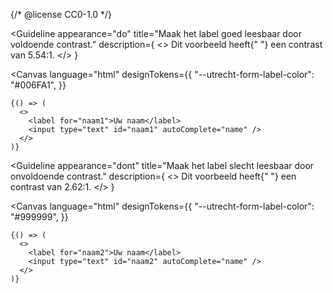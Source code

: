 {/* @license CC0-1.0 */}


<Guideline
  appearance="do"
  title="Maak het label goed leesbaar door voldoende contrast."
  description={
    <>
      Dit voorbeeld heeft{" "}
      <Link href="https://www.siegemedia.com/contrast-ratio#%23006FA1-on-%23ffffff">een contrast van 5.54:1</Link>.
    </>
  }
>
  <Canvas
    language="html"
    designTokens={{
      "--utrecht-form-label-color": "#006FA1",
    }}
  >
    {() => (
      <>
        <label for="naam1">Uw naam</label>
        <input type="text" id="naam1" autoComplete="name" />
      </>
    )}
  </Canvas>
</Guideline>


<Guideline
  appearance="dont"
  title="Maak het label slecht leesbaar door onvoldoende contrast."
  description={
    <>
      Dit voorbeeld heeft{" "}
      <Link href="https://www.siegemedia.com/contrast-ratio#%23999999-on-%23f8f5f1">een contrast van 2.62:1</Link>.
    </>
  }
>
  <Canvas
    language="html"
    designTokens={{
      "--utrecht-form-label-color": "#999999",
    }}
  >
    {() => (
      <>
        <label for="naam2">Uw naam</label>
        <input type="text" id="naam2" autoComplete="name" />
      </>
    )}
  </Canvas>
</Guideline>
